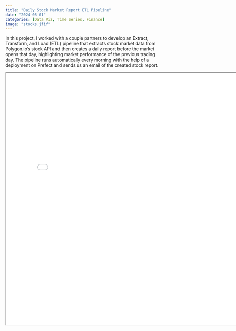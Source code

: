 ```yaml
---
title: "Daily Stock Market Report ETL Pipeline"
date: "2024-05-01"
categories: [Data Viz, Time Series, Finance]
image: "stocks.jfif"
---
```


In this project, I worked with a couple partners to develop an Extract, Transform, and Load (ETL) pipeline that extracts stock market data from Polygon.io's stock API and then creates a daily report before the market opens that day, highlighting market performance of the previous trading day. The pipeline runs automatically every morning with the help of a deployment on Prefect and sends us an email of the created stock report.

<iframe 
  width="800" 
  height="800" 
  src="DSAN_5500_Final_Project.pdf">
</iframe>